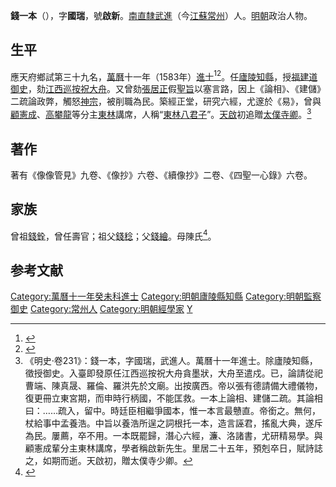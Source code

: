 {{明清人物信息框
| 姓名 = 錢一本
| 原名 =
| 圖片名稱= 
| 圖片大小 =
| 圖片說明 = 
| 最高職務 = 福建道監察御史
| 國家 = 大明 
| 爵位 =
| 籍貫 = 直隸常州府武進縣
| 族裔 = 
| 旗籍 = 
| 字號 = 字國瑞，號啟新
| 諡號 =
| 出生日期 = 嘉靖十八年（1539年）
| 出生地點 = 直隸武進縣
| 逝世日期 = 萬曆四十年（1610年）
| 逝世地點 = 直隸武進縣
| 墓葬 =
| 配偶 = 
| 親屬 = 子 [[錢春|錢春]]
| 出身 =
* 萬曆十一年癸未科同進士出身
| 經歷 =
| 著作 =  
}}
'''錢一本'''（{{bd|1539年||1610年|catIdx=Q錢}}），字'''國瑞'''，號'''啟新'''。[[南直隸|南直隸]][[武進|武進]]（今[[江蘇|江蘇]][[常州|常州]]）人。[[明朝|明朝]]政治人物。

== 生平 ==
應天府鄉試第三十九名，[[萬曆|萬曆]]十一年（1583年）[[進士|進士]]<ref>{{Cite book|title=《皇明贡举考》卷五|last=（明）[[张朝瑞|张朝瑞]]|first=|publisher=《续修四库全书》史部第828册|year=|isbn=|location=|pages=}}</ref><ref>{{Cite book|title=贡举志五种 上|last=鲁小俊，江俊伟著|first=|publisher=武汉：武汉大学出版社|year=2009|isbn=978-7-307-07043-1|location=|pages=}}</ref>。任[[廬陵|廬陵]][[知縣|知縣]]，授[[福建道|福建道]][[御史|御史]]，劾[[江西|江西]][[巡按|巡按]][[祝大舟|祝大舟]]。又曾劾[[張居正|張居正]]假[[聖旨|聖旨]]以塞言路，因上《論相》、《建儲》二疏論政弊，觸怒[[明神宗|神宗]]，被削職為民。築經正堂，研究六經，尤邃於《易》，曾與[[顧憲成|顧憲成]]、[[高攀龍|高攀龍]]等分主[[東林書院|東林]]講席，人稱“[[东林八君子|東林八君子]]”。[[天啟|天啟]]初追贈[[太僕寺卿|太僕寺卿]]。<ref>《明史·卷231》：錢一本，字國瑞，武進人。萬曆十一年進士。除廬陵知縣，徵授御史。入臺即發原任江西巡按祝大舟貪墨狀，大舟至遣戍。已，論請從祀曹端、陳真晟、羅倫、羅洪先於文廟。出按廣西。帝以張有德請備大禮儀物，復更冊立東宮期，而申時行柄國，不能匡救。一本上論相、建儲二疏。其論相曰：……疏入，留中。時廷臣相繼爭國本，惟一本言最戇直。帝銜之。無何，杖給事中孟養浩。中旨以養浩所逞之詞根托一本，造言誣君，搖亂大典，遂斥為民。屢薦，卒不用。一本既罷歸，潛心六經，濂、洛諸書，尤研精易學。與顧憲成輩分主東林講席，學者稱啟新先生。里居二十五年，預剋卒日，賦詩誌之，如期而逝。天啟初，贈太僕寺少卿。</ref>

== 著作 ==
著有《像像管見》九卷、《像抄》六卷、《續像抄》二卷、《四聖一心錄》六卷。

== 家族 ==
曾祖[[錢銓|錢銓]]，曾任壽官；祖父[[錢稔|錢稔]]；父[[錢繪|錢繪]]。母陳氏<ref>{{Cite book|title=天一阁藏明代科举录选刊 登科录 点校本|last=龚延明主编|first=|publisher=宁波出版社|year=2016|isbn=978-7-5526-2320-8|location=宁波|pages=|quote=《天一閣藏明代科舉錄選刊.登科錄》之《萬曆十一年癸未科殿試登科錄》}}</ref>。

==参考文献==
{{reflist}}

{{東林八君子}}
{{萬曆十一年癸未科殿試金榜}}
{{武進段莊錢氏}}
{{DEFAULTSORT:Qian錢}}
[[Category:萬曆十一年癸未科進士|Category:萬曆十一年癸未科進士]]
[[Category:明朝廬陵縣知縣|Category:明朝廬陵縣知縣]]
[[Category:明朝監察御史|Category:明朝監察御史]]
[[Category:常州人|Category:常州人]]
[[Category:明朝經學家|Category:明朝經學家]]
[[Category:武進段莊錢氏|Y]]